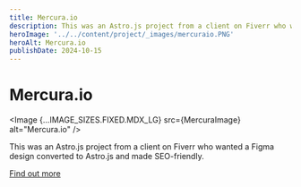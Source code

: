 ```yaml
---
title: Mercura.io
description: This was an Astro.js project from a client on Fiverr who wanted a Figma design converted to Astro.js and made SEO-friendly.
heroImage: '../../content/project/_images/mercuraio.PNG'
heroAlt: Mercura.io
publishDate: 2024-10-15
---
```





# Mercura.io

<Image {...IMAGE_SIZES.FIXED.MDX_LG} src={MercuraImage} alt="Mercura.io" />

This was an Astro.js project from a client on Fiverr who wanted a Figma design converted to Astro.js and made SEO-friendly.

[Find out more](https://mercuca-test.pages.dev/)
